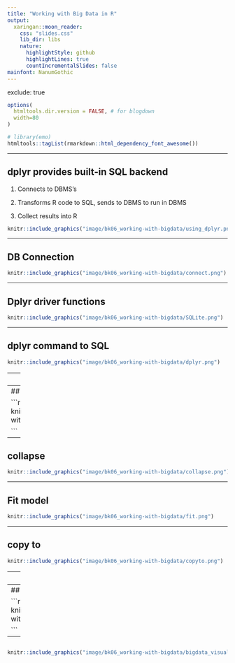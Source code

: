 ```yaml
---
title: "Working with Big Data in R"
output:
  xaringan::moon_reader:
    css: "slides.css"
    lib_dir: libs
    nature:
      highlightStyle: github
      highlightLines: true
      countIncrementalSlides: false
mainfont: NanumGothic
---
```

exclude: true

```r
options(
  htmltools.dir.version = FALSE, # for blogdown
  width=80
)

# library(emo)
htmltools::tagList(rmarkdown::html_dependency_font_awesome())
```
---

## dplyr provides built-in SQL backend

1. Connects to DBMS’s

2. Transforms R code to SQL, sends to DBMS to run in DBMS

3. Collect results into R

```r
knitr::include_graphics("image/bk06_working-with-bigdata/using_dplyr.png")

```

---

## DB Connection

```r
knitr::include_graphics("image/bk06_working-with-bigdata/connect.png")

```
---

## Dplyr driver functions


```r
knitr::include_graphics("image/bk06_working-with-bigdata/SQLite.png")

```


---

## dplyr command to SQL


```r
knitr::include_graphics("image/bk06_working-with-bigdata/dplyr.png")

```

---
## Lazy Execution 

dplyr will only retrieve the first 10 rows of a query when you look at the output.


```r
knitr::include_graphics("image/bk06_working-with-bigdata/lazy.png")

```

---
## Collect


```r
knitr::include_graphics("image/bk06_working-with-bigdata/collect.png")

```

---

## collapse


```r
knitr::include_graphics("image/bk06_working-with-bigdata/collapse.png")

```

---

## Fit model



```r
knitr::include_graphics("image/bk06_working-with-bigdata/fit.png")

```

---

## copy to


```r
knitr::include_graphics("image/bk06_working-with-bigdata/copyto.png")

```

---
## close


```r
knitr::include_graphics("image/bk06_working-with-bigdata/close.png")

```
---
## alternative 


```r
knitr::include_graphics("image/bk06_working-with-bigdata/alternative.png")

```

---

##  


```r
knitr::include_graphics("image/bk06_working-with-bigdata/bigdata_visualization.png")

```
